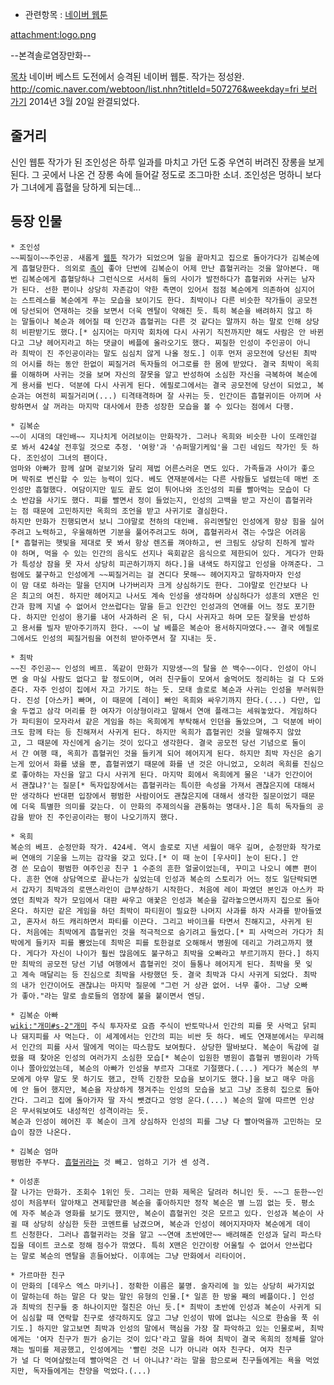 * 관련항목 : [[네이버 웹툰]]

attachment:logo.png

--본격솔로염장만화-- 


[[목차]]
네이버 베스트 도전에서 승격된 네이버 웹툰. 작가는 정성완. [[http://comic.naver.com/webtoon/list.nhn?titleId=507276&weekday=fri 보러 가기]] 2014년 3월 20일 완결되었다.

== 줄거리 ==
신인 웹툰 작가가 된 조인성은 하루 일과를 마치고 가던 도중 우연히 버려진 장롱을 보게 된다. 그 곳에서 나온 건 장롱 속에 들어갈 정도로 조그마한 소녀. 조인성은 멍하니 보다가 그녀에게 흡혈을 당하게 되는데...

== 등장 인물 ==
 * 조인성
 ~~찌질이~~주인공. 새롭게 [[웹툰]] 작가가 되었으며 일을 끝마치고 집으로 돌아가다가 김복순에게 흡혈당한다. 의외로 [[촉]]이 좋아 단번에 김복순이 어제 만난 흡혈귀라는 것을 알아본다. 매번 김복순에게 흡혈당하나 그런식으로 서서히 둘의 사이가 발전하다가 흡혈귀와 사귀는 남자가 된다. 선한 편이나 상당히 자존감이 약한 측면이 있어서 점점 복순에게 의존하여 심지어는 스트레스를 복순에게 푸는 모습을 보이기도 한다. 최박이나 다른 비슷한 작가들이 공모전에 당선되어 연재하는 것을 보면서 더욱 멘탈이 약해진 듯. 특히 복순을 배려하지 않고 하는 말들이나 복순과 헤어질 때 인간과 흡혈귀는 다른 것 같다는 말까지 하는 말로 인해 상당히 비판받기도 했다.[* 심지어는 마지막 회차에 다시 사귀기 직전까지만 해도 사람은 안 바뀐다고 그냥 헤어지라고 하는 댓글이 베플에 올라오기도 했다. 찌질한 인성이 주인공이 아니라 최박이 진 주인공이라는 말도 심심치 않게 나올 정도.] 이후 먼저 공모전에 당선된 최박의 어시를 하는 동안 한없이 찌질거려 독자들의 어그로를 한 몸에 받았다. 결국 최박이 옥희를 이해하며 사귀는 것을 보며 자신의 잘못을 알고 반성하여 소심한 자신을 극복하여 복순에게 용서를 빈다. 덕분에 다시 사귀게 된다. 에필로그에서는 결국 공모전에 당선이 되었고, 복순과는 여전히 찌질거리며(...) 티격태격하며 잘 사귀는 듯. 인간이든 흡혈귀이든 아끼며 사랑하면서 살 꺼라는 마지막 대사에서 한층 성장한 모습을 볼 수 있다는 점에서 다행.

 * 김복순
 ~~이 시대의 대인배~~ 지나치게 어려보이는 만화작가. 그러나 옥희와 비슷한 나이 또래인걸로 봐서 424살 전후일 것으로 추정. '여왕'과 '슈퍼딸기케잌'을 그린 네임드 작가인 듯 하다. 조인성이 그녀의 팬이다.
 엄마와 아빠가 함께 살며 겉보기와 달리 제법 어른스러운 면도 있다. 가족들과 사이가 좋으며 박쥐로 변신할 수 있는 능력이 있다. 베도 연재분에서는 다른 사람들도 널렸는데 매번 조인성만 흡혈했다. 여담이지만 밑도 끝도 없이 튀어나와 조인성의 피를 빨아먹는 모습이 다소 반감을 사기도 했다. 피를 빨면서 정이 들었는지, 인성의 고백을 받고 자신이 흡혈귀라는 점 때문에 고민하지만 옥희의 조언을 받고 사귀기로 결심한다.
 하지만 만화가 진행되면서 보니 그야말로 천하의 대인배. 유리멘탈인 인성에게 항상 힘을 실어주려고 노력하고, 우울해하면 기분을 풀어주려고도 하며, 흡혈귀라서 겪는 수많은 어려움[* 흡혈귀는 햇빛을 제대로 못 봐서 항상 렌즈를 껴야하고, 썬 크림도 상당히 진하게 발라야 하며, 먹을 수 있는 인간의 음식도 선지나 육회같은 음식으로 제한되어 있다. 게다가 만화가 특성상 잠을 못 자서 상당히 피곤하기까지 하다.]을 내색도 하지않고 인성을 아껴준다. 그럼에도 불구하고 인성에게 ~~찌질거리는 걸 견디다 못해~~ 헤어지자고 말하자마자 인성이 맘 대로 하라는 말을 던지며 나가버리자 크게 상심하기도 한다. 그야말로 인간보다 나은 최고의 여친. 하지만 헤어지고 나서도 계속 인성을 생각하며 상심하다가 성훈의 X맨은 인간과 함께 지낼 수 없어서 안쓰럽다는 말을 듣고 인간인 인성과의 연애를 어느 정도 포기한다. 하지만 인성이 용기를 내어 사과하러 온 뒤, 다시 사귀자고 하며 모든 잘못을 반성하고 용서를 빌자 받아주기까지 한다. ~~이 날 베플은 복순아 용서하지마였다.~~ 결국 에필로그에서도 인성의 찌질거림을 여전히 받아주면서 잘 지내는 듯.

 * 최박
 ~~진 주인공~~ 인성의 베프. 똑같이 만화가 지망생~~의 탈을 쓴 백수~~이다. 인성이 아니면 술 마실 사람도 없다고 할 정도이며, 여러 친구들이 모여서 술먹어도 정리하는 걸 다 도와준다. 자주 인성이 집에서 자고 가기도 하는 듯. 모태 솔로로 복순과 사귀는 인성을 부러워한다. 진성 [아스카] 빠며, 이 때문에 [레이] 빠인 옥희와 싸우기까지 한다.(...) 다만, 입술 두껍고 삼각 머리를 한 여자가 이상형이라고 말해서 연애 플래그는 세워놓았다. 게임하다가 파티원이 모자라서 같은 게임을 하는 옥희에게 부탁해서 인던을 돌았으며, 그 덕분에 바이크도 함께 타는 등 친해져서 사귀게 된다. 하지만 옥희가 흡혈귀인 것을 말해주지 않았고, 그 때문에 자신에게 숨기는 것이 있다고 생각한다. 결국 공모전 당선 기념으로 둘이서 간 여행 때, 옥희가 흡혈귀인 것을 들키게 되어 헤어지게 된다. 하지만 최박 자신은 숨기는게 있어서 화를 냈을 뿐, 흡혈귀였기 때문에 화를 낸 것은 아니었고, 오히려 옥희를 진심으로 좋아하는 자신을 알고 다시 사귀게 된다. 마지막 회에서 옥희에게 물은 '내가 인간이어서 괜찮냐?'는 질문[* 독자입장에서는 흡혈귀라는 특이한 속성을 가져서 괜찮은지에 대해서만 생각하다 반대편 입장에서 평범한 사람이어도 괜찮은지에 대해서 생각한 질문이었기 때문에 더욱 특별한 의미를 갖는다. 이 만화의 주제의식을 관통하는 명대사.]은 특히 독자들의 공감을 받아 진 주인공이라는 평이 나오기까지 했다.

 * 옥희
 복순의 베프. 순정만화 작가. 424세. 역시 솔로로 지낸 세월이 매우 길며, 순정만화 작가로써 연애의 기운을 느끼는 감각을 갖고 있다.[* 이 때 눈이 [우사미] 눈이 된다.] 안경 쓴 모습이 평범한 여주인공 친구 1 수준의 흔한 얼굴이었는데, 꾸미고 나오니 예쁜 편이다. 흔한 연애 상담역으로 끝나는가 싶었는데 인성과 복순의 스토리가 어느 정도 일단락되면서 갑자기 최박과의 로맨스라인이 급부상하기 시작한다. 처음에 레이 파였던 본인과 아스카 파였던 최박과 작가 모임에서 대판 싸우고 애꿎은 인성과 복순을 갈라놓으면서까지 집으로 돌아온다. 하지만 같은 게임을 하던 최박이 파티원이 필요한 나머지 사과를 하자 사과를 받아들였고, 혼자서 하드 캐리하면서 파티를 이끈다. 그리고 바이크를 타면서 친해지고, 사귀게 된다. 처음에는 최박에게 흡혈귀인 것을 적극적으로 숨기려고 들었다.[* 피 사먹으러 가다가 최박에게 들키자 피를 뿜었는데 최박은 피를 토한걸로 오해해서 병원에 데리고 가려고까지 했다. 게다가 자신이 나이가 훨씬 많음에도 불구하고 최박을 오빠라고 부르기까지 한다.] 하지만 최박의 공모전 당선 기념 여행에서 흡혈귀인 것이 들통나 헤어지게 된다. 최박을 못 잊고 계속 매달리는 등 진심으로 최박을 사랑했던 듯. 결국 최박과 다시 사귀게 되었다. 최박의 내가 인간이어도 괜찮냐는 마지막 질문에 "그런 거 상관 없어. 너무 좋아. 그냥 오빠가 좋아."라는 말로 솔로들의 염장에 불을 붙이면서 엔딩.

 * 김복순 아빠
 [[wiki:"개미#s-2"개미]] 주식 투자자로 요즘 주식이 반토막나서 인간의 피를 못 사먹고 닭피나 돼지피를 사 먹는다. 이 세계에서는 인간의 피는 비싼 듯 하다. 베도 연재분에서는 무리해서 인간의 피를 사서 딸에게 먹이는 따스함도 보여줬다. 상당한 딸바보다. 복순이 독감에 걸렸을 때 찾아온 인성의 여러가지 소심한 모습[* 복순이 입원한 병원이 흡혈귀 병원이라 가뜩이나 쫄아있었는데, 복순의 아빠가 인성을 부르자 그대로 기절했다.(...) 게다가 복순의 부모에게 아무 말도 못 하기도 했고, 잔뜩 긴장한 모습을 보이기도 했다.]을 보고 매우 마음에 안 들어 했지만, 복순을 자상하게 챙겨주는 인성의 모습을 보고 그냥 조용히 집으로 돌아간다. 그리고 집에 돌아가자 딸 자식 뺏겼다고 엉엉 운다.(...) 복순의 말에 따르면 인상은 무서워보여도 내성적인 성격이라는 듯.
 복순과 인성이 헤어진 후 복순이 크게 상심하자 인성의 피를 그냥 다 빨아먹을까 고민하는 모습이 잠깐 나온다.

 * 김복순 엄마
 평범한 주부다. [[흡혈귀]]라는 것 빼고. 엄하고 기가 센 성격.

 * 이성훈
 잘 나가는 만화가. 조회수 1위인 듯. 그리는 만화 제목은 달려라 허니인 듯. ~~그 둔한~~인성이 처음부터 알아채고 견제할만큼 복순을 좋아하지만 정작 복순은 별 느낌 없는 듯. 평소에 자주 복순과 영화를 보기도 했지만, 복순이 흡혈귀인 것은 모르고 있다. 인성과 복순이 사귈 때 상당히 상심한 듯한 코멘트를 남겼으며, 복순과 인성이 헤어지자마자 복순에게 데이트 신청한다. 그러나 흡혈귀라는 것을 알고 ~~연애 초반에만~~ 배려해준 인성과 달리 파스타집을 데이트 코스로 정해 점수가 깎였다. 특히 X맨은 인간이랑 어울릴 수 없어서 안쓰럽다는 말로 복순의 멘탈을 흔들어놨다. 이후에는 그냥 만화에서 리타이어.

 * 가르마한 친구
 이 만화의 [데우스 엑스 마키나]. 정확한 이름은 불명. 술자리에 늘 있는 상당히 싸가지없이 말하는데 하는 말은 다 맞는 말인 유형의 인물.[* 일흔 한 방울 째의 베플이다.] 인성과 최박의 친구들 중 하나이지만 절친은 아닌 듯.[* 최박이 초반에 인성과 복순이 사귀게 되어 심심할 때 연락할 친구로 생각하지도 않고 그냥 인성이 밖에 없냐는 식으로 한숨을 푹 쉬기도.] 하지만 알고보면 최박과 인성의 말에서 핵심을 가장 잘 파악하고 있는 인물로써, 최박에게는 '여자 친구가 뭔가 숨기는 것이 있다'라고 말을 하여 최박이 결국 옥희의 정체를 알아채는 빌미를 제공했고, 인성에게는 '빨린 것은 니가 아니라 여자 친구다. 여자 친구가 널 다 먹여살렸는데 빨아먹은 건 너 아니냐?'라는 말을 함으로써 친구들에게는 욕을 먹었지만, 독자들에게는 찬양을 먹었다.(...)
